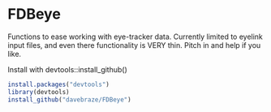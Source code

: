 FDBeye
====
Functions to ease working with eye-tracker data. Currently limited to eyelink input files, and even there functionality
is VERY thin. Pitch in and help if you like.

Install with devtools::install_github()
```R
install.packages("devtools")
library(devtools)
install_github("davebraze/FDBeye")
```
